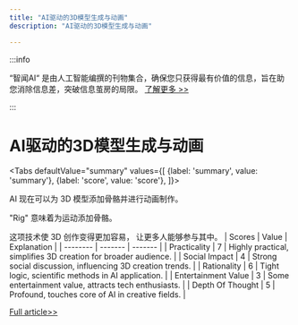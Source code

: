 ```yaml
---
title: "AI驱动的3D模型生成与动画"
description: "AI驱动的3D模型生成与动画"

---
```



:::info

“智闻AI“ 是由人工智能编撰的刊物集合，确保您只获得最有价值的信息，旨在助您消除信息差，突破信息茧房的局限。  [了解更多 >>](/)

:::

# AI驱动的3D模型生成与动画


<Tabs
	defaultValue="summary"
	values={[
	{label: 'summary', value: 'summary'},
	{label: 'score', value: 'score'},
]}>
<TabItem value="summary">


AI 现在可以为 3D 模型添加骨骼并进行动画制作。

"Rig" 意味着为运动添加骨骼。

这项技术使 3D 创作变得更加容易，
让更多人能够参与其中。
</TabItem>
<TabItem value="score">
	| Scores     | Value   | Explanation |
	| -------- | ------- | ------- |
	| Practicality  | 7    | Highly practical, simplifies 3D creation for broader audience.    |
	| Social Impact | 4     | Strong social discussion, influencing 3D creation trends.    |
	| Rationality    | 6    | Tight logic, scientific methods in AI application.    |
	| Entertainment Value    | 3    | Some entertainment value, attracts tech enthusiasts.    |
	| Depth Of Thought    | 5    | Profound, touches core of AI in creative fields.    |
</TabItem>
</Tabs>

[Full article>>](https://app.anything.world/mesh-generation)
